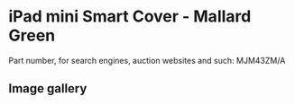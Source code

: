 
# iPad mini Smart Cover - Mallard Green

Part number, for search engines, auction websites and such: MJM43ZM/A

## Image gallery

<div style={{ width: "768px" }}>
  <GalleryComponent
    images={[
      {
        original: "/everysource/MJM43.png",
        thumbnail: "/everypreview/MJM43.png",
      }
    ]}
  />
</div>